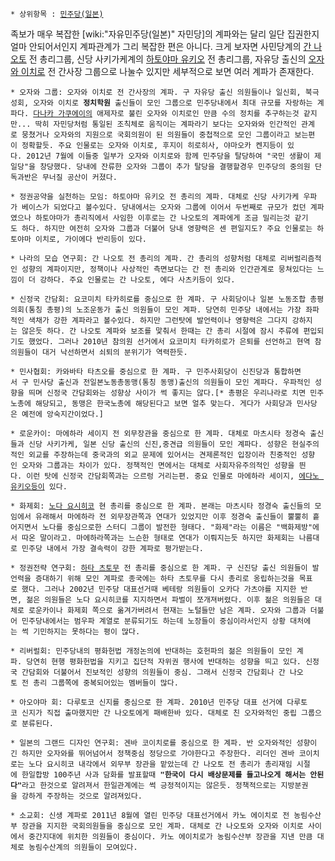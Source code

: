  * 상위항목 : [[민주당(일본)]]

족보가 매우 복잡한 [wiki:"자유민주당(일본)" 자민당]의 계파와는 달리 일단 집권한지 얼마 안되어서인지 계파관계가 그리 복잡한 편은 아니다. 크게 보자면 사민당계의 [[간 나오토]] 전 총리그룹, 신당 사키가케계의 [[하토야마 유키오]] 전 총리그룹, 자유당 출신의 [[오자와 이치로]] 전 간사장 그룹으로 나눌수 있지만 세부적으로 보면 여러 계파가 존재한다.

 * 오자와 그룹: 오자와 이치로 전 간사장의 계파. 구 자유당 출신 의원들이나 일신회, 북극성회, 오자와 이치로 '''정치학원''' 출신들이 모인 그룹으로 민주당내에서 최대 규모를 자랑하는 계파다. [[다나카 가쿠에이]]의 애제자로 불린 오자와 이치로인 만큼 수의 정치를 추구하는것 같지만... 딱히 자민당처럼 통일된 조칙체로 움직이는 계파라기 보다는 오자와와 인간적인 관계로 뭉쳤거나 오자와의 지원으로 국회의원이 된 의원들이 중첩적으로 모인 그룹이라고 보는편이 정확할듯. 주요 인물로는 오자와 이치로, 후지이 히로히사, 야마오카 켄지등이 있다. 2012년 7월에 이들중 일부가 오자와 이치로와 함께 민주당을 탈당하여 "국민 생활이 제일당"을 창당했다. 당내에 잔류한 오자와 그룹이 추가 탈당을 결행할경우 민주당의 중의원 단독과반은 무너질 공산이 커졌다.

 * 정권공약을 실천하는 모임: 하토야마 유키오 전 총리의 계파. 대체로 신당 사키가케 우파가 베이스가 되었다고 볼수있다. 당내에서는 오자와 그룹에 이어서 두번째로 규모가 컸던 계파였으나 하토야마가 총리직에서 사임한 이후로는 간 나오토의 계파에게 조금 밀리는것 같기도 하다. 하지만 여전히 오자와 그룹과 더불어 당내 영향력은 센 편일지도? 주요 인물로는 하토야마 이치로, 가이에다 반리등이 있다.

 * 나라의 모습 연구회: 간 나오토 전 총리의 계파. 간 총리의 성향처럼 대체로 리버럴리즘적인 성향의 계파이지만, 정책이나 사상적인 측면보다는 간 전 총리와 인간관계로 뭉쳐있다는 느낌이 더 강하다. 주요 인물로는 간 나오토, 에다 사츠키등이 있다.

 * 신정국 간담회: 요코미치 타카히로를 중심으로 한 계파. 구 사회당이나 일본 노동조합 총평의회(통칭 총평)의 노조운동가 출신 의원들이 모인 계파. 당연히 민주당 내에서는 가장 좌파적인 색채가 강한 계파라고 볼수있다. 하지만 그런탓에 발언력이나 영향력은 그다지 강하지는 않은듯 하다. 간 나오토 계파와 보조를 맟춰서 한때는 간 총리 시절에 잠시 주류에 편입되기도 했었다. 그러나 2010년 참의원 선거에서 요코미치 타카히로가 은퇴를 선언하고 현역 참의원들이 대거 낙선하면서 쇠퇴의 분위기가 역력한듯. 

 * 민사협회: 카와바타 타츠오를 중심으로 한 계파. 구 민주사회당이 신진당과 통합하면서 구 민사당 출신과 전일본노동총동맹(통칭 동맹)출신의 의원들이 모인 계파다. 우파적인 성향을 띄며 신정국 간담회와는 성향상 사이가 썩 좋지는 않다.[* 총평은 우리나라로 치면 민주노총에 해당되고, 동맹은 한국노총에 해당된다고 보면 얼추 맞는다. 게다가 사회당과 민사당은 예전에 앙숙지간이었다.] 

 * 로운카이: 마에하라 세이지 전 외무장관을 중심으로 한 계파. 대체로 마츠시타 정경숙 출신들과 신당 사키가케, 일본 신당 출신의 신진,중견급 의원들이 모인 계파다. 성향은 현실주의적인 외교를 주장하는데 중국과의 외교 문제에 있어서는 견제론적인 입장이라 친중적인 성향인 오자와 그룹과는 차이가 있다. 정책적인 면에서는 대체로 사회자유주의적인 성향을 띈다. 이런 탓에 신정국 간담회쪽과는 으르렁 거리는편. 중요 인물로 마에하라 세이지, [[에다노 유키오]]등이 있다.

 * 화제회: [[노다 요시히코]] 현 총리를 중심으로 한 계파. 본래는 마츠시타 정경숙 출신들의 모임에서 유래해서 마에하라 전 외무장관쪽과 연대가 있었지만 이후 정경숙 출신들이 뿔뿔히 흩어지면서 노다를 중심으로한 스터디 그룹이 발전한 형태다. "화제"라는 이름은 "백화제방"에서 따온 말이라고. 마에하라쪽과는 느슨한 형태로 연대가 이뤄지는듯 하지만 화제회는 나름대로 민주당 내에서 가장 결속력이 강한 계파로 평가받는다.

 * 정권전략 연구회: [[하타 츠토무]] 전 총리를 중심으로 한 계파. 구 신진당 출신 의원들이 발언력을 증대하기 위해 모인 계파로 종국에는 하타 츠토무를 다시 총리로 옹립하는것을 목표로 했다. 그러나 2002년 민주당 대표선거때 베테랑 의원들이 오카다 가츠야를 지지한 반면, 젊은 의원들은 노다 요시히코를 지지하면서 파벌이 쪼개져버렸다. 이후 젊은 의원들은 대체로 로운카이나 화제회 쪽으로 옮겨가버려서 현재는 노털들만 남은 계파. 오자와 그룹과 더불어 민주당내에서는 범우파 계열로 분류되기도 하는데 노장들이 중심이라서인지 상황 대처에는 썩 기민하지는 못하다는 평이 많다.

 * 리버럴회: 민주당내의 평화헌법 개정논의에 반대하는 호헌파의 젊은 의원들이 모인 계파. 당연히 현행 평화헌법을 지키고 집단적 자위권 행사에 반대하는 성향을 띄고 있다. 신정국 간담회와 더불어서 진보적인 성향의 의원들이 중심. 그래서 신정국 간담회나 간 나오토 전 총리 그룹쪽에 중복되어있는 멤버들이 많다.

 * 아오야마 회: 다루토코 신지를 중심으로 한 계파. 2010년 민주당 대표 선거에 다루토코 신지가 직접 출마했지만 간 나오토에게 패배한바 있다. 대체로 친 오자와적인 중립 그룹으로 분류된다.

 * 일본의 그랜드 디자인 연구회: 겐바 코이치로를 중심으로 한 계파. 반 오자와적인 성향이긴 하지만 오자와를 뛰어넘어서 정책중심 정당으로 가야한다고 주장한다. 리더인 겐바 코이치로는 노다 요시히코 내각에서 외무부 장관을 맡았는데 간 나오토 전 총리가 총리재임 시절에 한일합방 100주년 사과 담화를 발표할때 '''"한국이 다시 배상문제를 들고나오게 해서는 안된다"'''라고 한것으로 알려져서 한일관계에는 썩 긍정적이지는 않은듯. 정책적으로는 지방분권을 강하게 주장하는 것으로 알려져있다.

 * 소교회: 신생 계파로 2011년 8월에 열린 민주당 대표선거에서 카노 에이치로 전 농림수산부 장관을 지지한 국회의원들을 중심으로 모인 계파. 대체로 간 나오토와 오자와 이치로 사이에서 중간지대에 위치한 의원들이 중심이다. 카노 에이치로가 농림수산부 장관을 지낸 만큼 대체로 농림수산계의 의원들이 모여있다.

